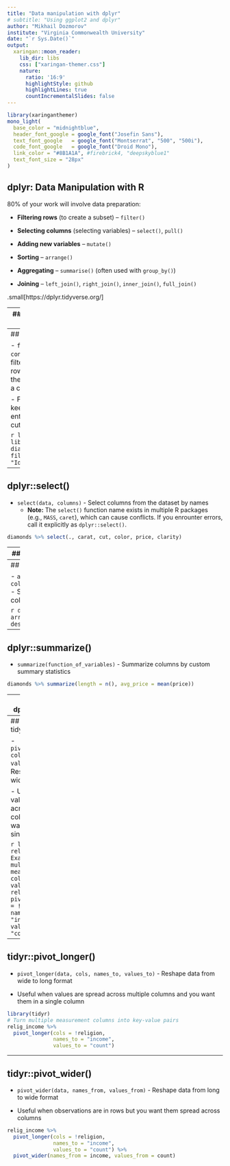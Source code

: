 ```yaml
---
title: "Data manipulation with dplyr"
# subtitle: "Using ggplot2 and dplyr"
author: "Mikhail Dozmorov"
institute: "Virginia Commonwealth University"
date: "`r Sys.Date()`"
output:
  xaringan::moon_reader:
    lib_dir: libs
    css: ["xaringan-themer.css"]
    nature:
      ratio: '16:9'
      highlightStyle: github
      highlightLines: true
      countIncrementalSlides: false
---
```


```r
library(xaringanthemer)
mono_light(
  base_color = "midnightblue",
  header_font_google = google_font("Josefin Sans"),
  text_font_google   = google_font("Montserrat", "500", "500i"),
  code_font_google   = google_font("Droid Mono"),
  link_color = "#8B1A1A", #firebrick4, "deepskyblue1"
  text_font_size = "28px"
)
```

<!-- HTML style block -->
<style>
.large { font-size: 130%; }
.small { font-size: 70%; }
.tiny { font-size: 40%; }
</style>

## dplyr: Data Manipulation with R

80% of your work will involve data preparation:

- **Filtering rows** (to create a subset) – `filter()`  

- **Selecting columns** (selecting variables) – `select()`, `pull()`  

- **Adding new variables** – `mutate()`  

- **Sorting** – `arrange()`  

- **Aggregating** – `summarise()` (often used with `group_by()`)  

- **Joining** – `left_join()`, `right_join()`, `inner_join()`, `full_join()`  

.small[https://dplyr.tidyverse.org/]

---
## The pipe `%>%` operator

- Pass the output of one command as the input to another — chain commands together (similar to the `|` operator in Linux)  
- Read as “then”: take the object, *then* perform the next operation  

```r
library(dplyr)

# Without the pipe
round(sqrt(1000), 3)

# With the pipe
1000 %>% sqrt() %>% round()

# Using . to specify where the piped value goes
1000 %>% sqrt() %>% round(., 3)
```

<!---
## The pipe %>% operator

- For example, we can view the head of the `diamonds` data.frame using either of the last two lines of code here:

```R
library(dplyr)
library(ggplot2)
data(diamonds)
head(diamonds)
diamonds %>% head
```

```R
diamonds %>% head
```

## The pipe %>% operator

- For example, read the last line of code as:
    "Take the `price` column of the `diamonds` data.frame and _then_ summarize it"
    
```R
library(dplyr)
data(diamonds)
head(diamonds)
diamonds %>% head
summary(diamonds$price)
diamonds$price %>% summary(object = .)
```
-->

---
## dplyr::filter()

- `filter(data, condition)` - filter (select) rows based on the condition of a column

- For example, keep only the entries with Ideal cut

```r
library(dplyr)
library(ggplot2)
diamonds %>% filter(., cut == "Ideal")
```

---
## dplyr::select()

- `select(data, columns)` - Select columns from the dataset by names
  - **Note:** The `select()` function name exists in multiple R packages (e.g., `MASS`, `caret`), which can cause conflicts. If you enrounter errors, call it explicitly as `dplyr::select()`.

```r
diamonds %>% select(., carat, cut, color, price, clarity)
```

---
## dplyr::mutate()

- `mutate(data, new_column = function(old_columns))` - Add new columns to your dataset that are functions of old columns

```r
diamonds %>% mutate(price_per_carat = price/carat)
```

---
## dplyr::arrange()

- `arrange(data, column_to_sort_by)` - Sort your data by columns

```r
diamonds %>% arrange(cut, desc(price))
```

---
## dplyr::summarize()

- `summarize(function_of_variables)` - Summarize columns by custom summary statistics

```r
diamonds %>% summarize(length = n(), avg_price = mean(price))
```

---
## dplyr::group_by()

- `group_by(data, column_to_group)` - Summarize *subsets of* columns by custom summary statistics

```r
diamonds %>% group_by(cut, color) %>% summarize(mean(price))
```

---
## tidyr::pivot_longer()

- `pivot_longer(data, cols, names_to, values_to)` - Reshape data from wide to long format  

- Useful when values are spread across multiple columns and you want them in a single column  

```r
library(tidyr)
relig_income
# Example: turn multiple measurement columns into key-value pairs
relig_income %>% 
  pivot_longer(cols = !religion, 
               names_to = "income", 
               values_to = "count")
```

---
## tidyr::pivot_longer()

- `pivot_longer(data, cols, names_to, values_to)` - Reshape data from wide to long format  

- Useful when values are spread across multiple columns and you want them in a single column  

```r
library(tidyr)
# Turn multiple measurement columns into key-value pairs
relig_income %>% 
  pivot_longer(cols = !religion, 
               names_to = "income", 
               values_to = "count")
```

---
## tidyr::pivot_wider()

- `pivot_wider(data, names_from, values_from)` - Reshape data from long to wide format

- Useful when observations are in rows but you want them spread across columns

```r
relig_income %>% 
  pivot_longer(cols = !religion, 
               names_to = "income", 
               values_to = "count") %>% 
  pivot_wider(names_from = income, values_from = count)
```

<!---
## The power of pipe %>%

- Summarize *subsets of* columns by custom summary statistics

```R
arrange(mutate(arrange(filter(tbl_df(diamonds), cut == "Ideal"), price),
  price_per_carat = price/carat), price_per_carat)
arrange(
  mutate(
    arrange(
      filter(tbl_df(diamonds), cut == "Ideal"), 
    price), 
  price_per_carat = price/carat), 
price_per_carat)
diamonds %>% filter(cut == "Ideal") %>% arrange(price) %>%
  mutate(price_per_carat = price/carat) %>% arrange(price_per_carat)
```
-->
